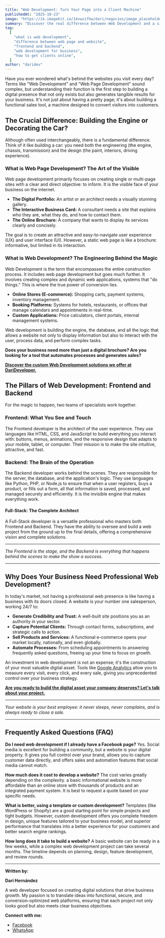 ```yaml
---
title: "Web Development: Turn Your Page into a Client Machine"
publishedAt: "2025-10-23"
image: "https://ik.imagekit.io/14vwzifhw/dari/negocios/image_placeholder.png"
summary: "Discover the real difference between Web Development and a simple Web Page. Understand what your business needs to stop being a digital brochure and start getting clients online."
tag:
  [
    "what is web development",
    "difference between web page and website",
    "frontend and backend",
    "web development for business",
    "how to get clients online",
  ]
author: "daridev"
---
```


Have you ever wondered what's behind the websites you visit every day? Terms like "Web Development" and "Web Page Development" sound complex, but understanding their function is the first step to building a digital presence that not only exists but also generates tangible results for your business. It's not just about having a pretty page; it's about building a functional sales tool, a machine designed to convert visitors into customers.

## The Crucial Difference: Building the Engine or Decorating the Car?

Although often used interchangeably, there is a fundamental difference. Think of it like building a car: you need both the engineering (the engine, chassis, transmission) and the design (the paint, interiors, driving experience).

### What is Web Page Development? The Art of the Visible

Web page development primarily focuses on creating single or multi-page sites with a clear and direct objective: to inform. It is the visible face of your business on the internet.

- **The Digital Portfolio:** An artist or an architect needs a visually stunning gallery.
- **The Interactive Business Card:** A consultant needs a site that explains who they are, what they do, and how to contact them.
- **The Online Brochure:** A company that wants to display its services clearly and concisely.

The goal is to create an attractive and easy-to-navigate user experience (UX) and user interface (UI). However, a static web page is like a brochure: informative, but limited in its interaction.

### What is Web Development? The Engineering Behind the Magic

Web Development is the term that encompasses the entire construction process. It includes web page development but goes much further. It involves creating complex and dynamic web applications, systems that "do things." This is where the true power of conversion lies.

- **Online Stores (E-commerce):** Shopping carts, payment systems, inventory management.
- **Booking Platforms:** Systems for hotels, restaurants, or offices that manage calendars and appointments in real-time.
- **Custom Applications:** Price calculators, client portals, internal management systems.

Web development is building the engine, the database, and all the logic that allows a website not only to display information but also to interact with the user, process data, and perform complex tasks.

**Does your business need more than just a digital brochure? Are you looking for a tool that automates processes and generates sales?**

[**Discover the custom Web Development solutions we offer at DariDeveloper.**](https://darideveloper.com/)

## The Pillars of Web Development: Frontend and Backend

For the magic to happen, two teams of specialists work together.

### Frontend: What You See and Touch

The Frontend developer is the architect of the user experience. They use languages like HTML, CSS, and JavaScript to build everything you interact with: buttons, menus, animations, and the responsive design that adapts to your mobile, tablet, or computer. Their mission is to make the site intuitive, attractive, and fast.

### Backend: The Brain of the Operation

The Backend developer works behind the scenes. They are responsible for the server, the database, and the application's logic. They use languages like Python, PHP, or Node.js to ensure that when a user registers, buys a product, or fills out a form, all that information is saved, processed, and managed securely and efficiently. It is the invisible engine that makes everything work.

#### Full-Stack: The Complete Architect

A Full-Stack developer is a versatile professional who masters both Frontend and Backend. They have the ability to oversee and build a web project from the ground up to the final details, offering a comprehensive vision and complete solutions.

---

_The Frontend is the stage, and the Backend is everything that happens behind the scenes to make the show a success._

---

## Why Does Your Business Need Professional Web Development?

In today's market, not having a professional web presence is like having a business with its doors closed. A website is your number one salesperson, working 24/7 to:

- **Generate Credibility and Trust:** A well-built site positions you as an authority in your sector.
- **Capture Potential Clients:** Through contact forms, subscriptions, and strategic calls to action.
- **Sell Products and Services:** A functional e-commerce opens your market locally, nationally, and even globally.
- **Automate Processes:** From scheduling appointments to answering frequently asked questions, freeing up your time to focus on growth.

An investment in web development is not an expense; it's the construction of your most valuable digital asset. Tools like [Google Analytics](https://www.google.com/search?q=https://analytics.google.com/) allow you to measure every visit, every click, and every sale, giving you unprecedented control over your business strategy.

[**Are you ready to build the digital asset your company deserves? Let's talk about your project.**](https://darideveloper.com/)

---

_Your website is your best employee: it never sleeps, never complains, and is always ready to close a sale._

---

## Frequently Asked Questions (FAQ)

**Do I need web development if I already have a Facebook page?**
Yes. Social media is excellent for building a community, but a website is your digital property. It gives you full control over your brand, allows you to capture customer data directly, and offers sales and automation features that social media cannot match.

**How much does it cost to develop a website?**
The cost varies greatly depending on the complexity. a basic informational website is more affordable than an online store with thousands of products and an integrated payment system. It is best to request a quote based on your specific needs.

**What is better, using a template or custom development?**
Templates (like WordPress or Shopify) are a good starting point for simple projects and tight budgets. However, custom development offers you complete freedom in design, unique features tailored to your business model, and superior performance that translates into a better experience for your customers and better search engine rankings.

**How long does it take to build a website?**
A basic website can be ready in a few weeks, while a complex web development project can take several months. The timeline depends on planning, design, feature development, and review rounds.

---

**Written by:**

**Dari Hernández**

A web developer focused on creating digital solutions that drive business growth. My passion is to translate ideas into functional, secure, and conversion-optimized web platforms, ensuring that each project not only looks good but also meets clear business objectives.

**Connect with me:**

- [Facebook](https://www.facebook.com/daridevofficial)
- [WhatsApp](https://api.whatsapp.com/send?phone=5214493402622)
